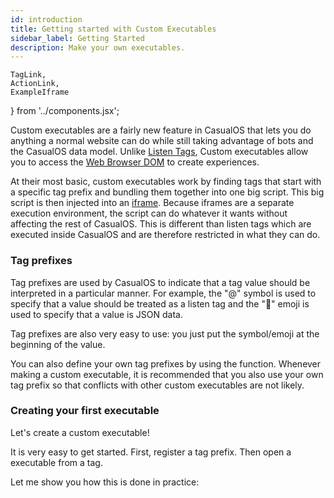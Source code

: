 ```yaml
---
id: introduction
title: Getting started with Custom Executables
sidebar_label: Getting Started
description: Make your own executables.
---
```


    TagLink,
    ActionLink,
    ExampleIframe
} from '../components.jsx';


Custom executables are a fairly new feature in CasualOS that lets you do anything a normal website can do while still taking advantage of bots and the CasualOS data model.
Unlike [Listen Tags](../listen-tags.mdx), Custom executables allow you to access the [Web Browser DOM](https://developer.mozilla.org/en-US/docs/Web/API/Document_Object_Model) to create experiences.

At their most basic, custom executables work by finding tags that start with a specific tag prefix and bundling them together into one big script.
This big script is then injected into an [iframe](https://developer.mozilla.org/en-US/docs/Web/HTML/Element/iframe).
Because iframes are a separate execution environment, the script can do whatever it wants without affecting the rest of CasualOS.
This is different than listen tags which are executed inside CasualOS and are therefore restricted in what they can do.

### Tag prefixes

Tag prefixes are used by CasualOS to indicate that a tag value should be interpreted in a particular manner.
For example, the "@" symbol is used to specify that a value should be treated as a listen tag and the "🧬" emoji is used to specify that a value is JSON data.

Tag prefixes are also very easy to use: you just put the symbol/emoji at the beginning of the value.

You can also define your own tag prefixes by using the <ActionLink action='os.registerTagPrefix(prefix, options?)'/> function.
Whenever making a custom executable, it is recommended that you also use your own tag prefix so that conflicts with other custom executables are not likely.

### Creating your first executable

Let's create a custom executable!

It is very easy to get started. First, register a tag prefix. Then open a executable from a tag.

Let me show you how this is done in practice:

<ExampleIframe code="customPortals01"/>